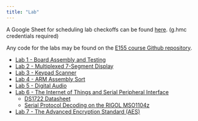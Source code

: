 ```yaml
---
title: "Lab"
---
```


A Google Sheet for scheduling lab checkoffs can be found [here]({{< var lab-checkoff-gsheet-url >}}). (g.hmc credentials required)

Any code for the labs may be found on the [E155 course Github repository]({{< var github-url >}}).

* [Lab 1 - Board Assembly and Testing](/lab/lab1)
* [Lab 2 - Multiplexed 7-Segment Display](/lab/lab2)
* [Lab 3 - Keypad Scanner](/lab/lab3)
* [Lab 4 - ARM Assembly Sort](/lab/lab4)
* [Lab 5 - Digital Audio](/lab/lab5)
* [Lab 6 - The Internet of Things and Serial Peripheral Interface](/lab/lab6)
  * [DS1722 Datasheet](https://datasheets.maximintegrated.com/en/ds/DS1722.pdf)
  * [Serial Protocol Decoding on the RIGOL MSO1104z](/assets/lab/Serial Protocol Decoding on the RIGOL MSO1104z.pdf)
* [Lab 7 - The Advanced Encryption Standard (AES)](/lab/lab7)
